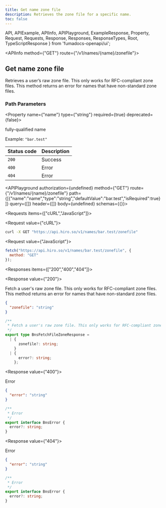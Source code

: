 ```yaml
---
title: Get name zone file
description: Retrieves the zone file for a specific name.
toc: false
---
```


  API,
  APIExample,
  APIInfo,
  APIPlayground,
  ExampleResponse,
  Property,
  Request,
  Requests,
  Response,
  Responses,
  ResponseTypes,
  Root,
  TypeScriptResponse
} from 'fumadocs-openapi/ui';

<Root baseUrl="https://api.hiro.so">

<API>

<APIInfo method={"GET"} route={"/v1/names/{name}/zonefile"}>

## Get name zone file

Retrieves a user’s raw zone file. This only works for RFC-compliant zone files. This method returns an error for names that have non-standard zone files.
### Path Parameters

<Property name={"name"} type={"string"} required={true} deprecated={false}>

fully-qualified name

<span>Example: `"bar.test"`</span>

</Property>

| Status code | Description |
| :------ | :------ |
| `200` | Success |
| `400` | Error |
| `404` | Error |

<APIPlayground authorization={undefined} method={"GET"} route={"/v1/names/{name}/zonefile"} path={[{"name":"name","type":"string","defaultValue":"bar.test","isRequired":true}]} query={[]} header={[]} body={undefined} schemas={{}}>

</APIPlayground>

</APIInfo>

<APIExample>

<Requests items={["cURL","JavaScript"]}>

<Request value={"cURL"}>

```bash
curl -X GET "https://api.hiro.so/v1/names/bar.test/zonefile"
```

</Request>

<Request value={"JavaScript"}>

```js
fetch("https://api.hiro.so/v1/names/bar.test/zonefile", {
  method: "GET"
});
```

</Request>

</Requests>

<Responses items={["200","400","404"]}>

<Response value={"200"}>

Fetch a user's raw zone file. This only works for RFC-compliant zone files. This method returns an error for names that have non-standard zone files.

<ResponseTypes>

<ExampleResponse>

```json
{
  "zonefile": "string"
}
```

</ExampleResponse>

<TypeScriptResponse>

```ts
/**
 * Fetch a user's raw zone file. This only works for RFC-compliant zone files. This method returns an error for names that have non-standard zone files.
 */
export type BnsFetchFileZoneResponse =
  | {
      zonefile?: string;
    }
  | {
      error?: string;
    };
```

</TypeScriptResponse>

</ResponseTypes>

</Response>

<Response value={"400"}>

Error

<ResponseTypes>

<ExampleResponse>

```json
{
  "error": "string"
}
```

</ExampleResponse>

<TypeScriptResponse>

```ts
/**
 * Error
 */
export interface BnsError {
  error?: string;
}
```

</TypeScriptResponse>

</ResponseTypes>

</Response>

<Response value={"404"}>

Error

<ResponseTypes>

<ExampleResponse>

```json
{
  "error": "string"
}
```

</ExampleResponse>

<TypeScriptResponse>

```ts
/**
 * Error
 */
export interface BnsError {
  error?: string;
}
```

</TypeScriptResponse>

</ResponseTypes>

</Response>

</Responses>

</APIExample>

</API>

</Root>
